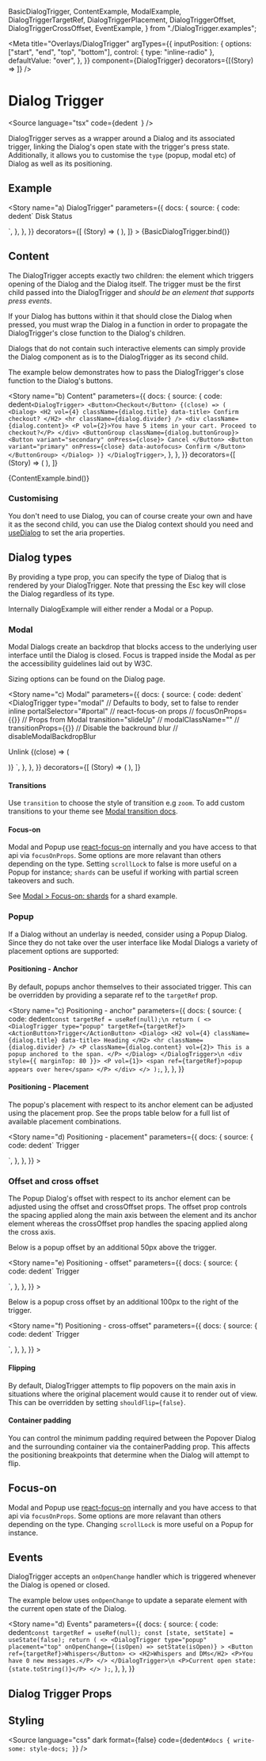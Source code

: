   BasicDialogTrigger,
  ContentExample,
  ModalExample,
  DialogTriggerTargetRef,
  DialogTriggerPlacement,
  DialogTriggerOffset,
  DialogTriggerCrossOffset,
  EventExample,
} from "./DialogTrigger.examples";

<Meta
  title="Overlays/DialogTrigger"
  argTypes={{
    inputPosition: {
      options: ["start", "end", "top", "bottom"],
      control: { type: "inline-radio" },
      defaultValue: "over",
    },
  }}
  component={DialogTrigger}
  decorators={[(Story) => <Story />]}
/>

# Dialog Trigger

<Source
  language="tsx"
  code={dedent`
  `}
/>

DialogTrigger serves as a wrapper around a Dialog and its associated trigger, linking the Dialog's open state with the trigger's press state. Additionally, it allows you to customise the `type` (popup, modal etc) of Dialog as well as its positioning.

## Example

<Story
  name="a) DialogTrigger"
  parameters={{
    docs: {
      source: {
        code: dedent`
<DialogTrigger type="popup">
  <ActionButton>Disk Status</ActionButton>
  <Dialog>
    <H2 vol={4} className={dialog.title} data-title>
      c://
    </H2>
    <hr className={dialog.divider} />
    <P className={dialog.content}>50% disk space remaining.</P>
  </Dialog>
</DialogTrigger>
`,
      },
    },
  }}
  decorators={[
    (Story) => (
      <StoryCenteredInline>
        <Story />
      </StoryCenteredInline>
    ),
  ]}
>
  {BasicDialogTrigger.bind()}
</Story>

<Source language="tsx" id="overlays-dialogtrigger--a-dialog-trigger" />

## Content

The DialogTrigger accepts exactly two children: the element which triggers opening of the Dialog and the Dialog itself. The trigger must be the first child passed into the DialogTrigger and _should be an element that supports press events_.

If your Dialog has buttons within it that should close the Dialog when pressed, you must wrap the Dialog in a function in order to propagate the DialogTrigger's close function to the Dialog's children.

Dialogs that do not contain such interactive elements can simply provide the Dialog component as is to the DialogTrigger as its second child.

The example below demonstrates how to pass the DialogTrigger's close function to the Dialog's buttons.

<Story
  name="b) Content"
  parameters={{
    docs: {
      source: {
        code: dedent`
<DialogTrigger>
  <Button>Checkout</Button>
  {(close) => (
    <Dialog>
      <H2 vol={4} className={dialog.title} data-title>
        Confirm checkout?
      </H2>
      <hr className={dialog.divider} />
      <div className={dialog.content}>
        <P vol={2}>You have 5 items in your cart. Proceed to checkout?</P>
      </div>
      <ButtonGroup className={dialog.buttonGroup}>
        <Button variant="secondary" onPress={close}>
          Cancel
        </Button>
        <Button variant="primary" onPress={close} data-autofocus>
          Confirm
        </Button>
      </ButtonGroup>
    </Dialog>
  )}
</DialogTrigger>
`,
      },
    },
  }}
  decorators={[
    (Story) => (
      <StoryCenteredInline>
        <Story />
      </StoryCenteredInline>
    ),
  ]}
>
  {ContentExample.bind()}
</Story>

<Source language="tsx" id="overlays-dialogtrigger--b-content" />

### Customising

You don't need to use Dialog, you can of course create your own and have it as the second child, you can use the Dialog context should you need and [useDialog](https://react-spectrum.adobe.com/react-aria/useDialog.html) to set the aria properties.

## Dialog types

By providing a type prop, you can specify the type of Dialog that is rendered by your DialogTrigger. Note that pressing the Esc key will close the Dialog regardless of its type.

Internally DialogExample will either render a Modal or a Popup.

### Modal

Modal Dialogs create an backdrop that blocks access to the underlying user interface until the Dialog is closed. Focus is trapped inside the Modal as per the accessibility guidelines laid out by W3C.

Sizing options can be found on the Dialog page.

<Story
  name="c) Modal"
  parameters={{
    docs: {
      source: {
        code: dedent`
<DialogTrigger
  type="modal"
  // Defaults to body, set to false to render inline
  portalSelector="#portal"
  // react-focus-on props
  // focusOnProps={{}}
  // Props from Modal
  transition="slideUp"
  // modalClassName=""
  // transitionProps={{}}
  // Disable the backround blur
  // disableModalBackdropBlur
>
  <ActionButton>Unlink</ActionButton>
  {(close) => (
    <Dialog>
      <H2 vol={4} className={dialog.title} data-title>
        Unlinking email
      </H2>
      <hr className={dialog.divider} />
      <P className={dialog.content} vol={2}>
        This will unlink your email from your profile "TestUser". Are you
        sure?
      </P>
      <ButtonGroup className={dialog.buttonGroup}>
        <Button variant="secondary" onPress={close}>
          Cancel
        </Button>
        <Button variant="primary" onPress={close} data-autofocus>
          Confirm
        </Button>
      </ButtonGroup>
    </Dialog>
  )}
</DialogTrigger>
`,
      },
    },
  }}
  decorators={[
    (Story) => (
      <StoryCenteredInline>
        <Story />
      </StoryCenteredInline>
    ),
  ]}
>
  <ModalExample />
</Story>

<Source language="tsx" id="overlays-dialogtrigger--c-modal" />

#### Transitions

Use `transition` to choose the style of transition e.g `zoom`. To add custom transitions to your theme see [Modal transition docs](?path=/docs/overlays-modal--transtions#transitions).

#### Focus-on

Modal and Popup use [react-focus-on](https://github.com/theKashey/react-focus-on) internally and you have access to that api via `focusOnProps`. Some options are more relavant than others depending on the type. Setting `scrollLock` to false is more useful on a Popup for instance; `shards` can be useful if working with partial screen takeovers and such.

See [Modal > Focus-on: shards](?path=/docs/overlays-modal--c-focus-on-shards#shards) for a shard example.

### Popup

If a Dialog without an underlay is needed, consider using a Popup Dialog. Since they do not take over the user interface like Modal Dialogs a variety of placement options are supported:

#### Positioning - Anchor

By default, popups anchor themselves to their associated trigger. This can be overridden by providing a separate ref to the `targetRef` prop.

<Story
  name="c) Positioning - anchor"
  parameters={{
    docs: {
      source: {
        code: dedent`
  const targetRef = useRef(null);\n
  return (
    <>
      <DialogTrigger type="popup" targetRef={targetRef}>
        <ActionButton>Trigger</ActionButton>
        <Dialog>
          <H2 vol={4} className={dialog.title} data-title>
            Heading
          </H2>
          <hr className={dialog.divider} />
          <P className={dialog.content} vol={2}>
            This is a popup anchored to the span.
          </P>
        </Dialog>
      </DialogTrigger>\n
      <div style={{ marginTop: 80 }}>
        <P vol={1}>
          <span ref={targetRef}>popup appears over here</span>
        </P>
      </div>
    </>
  );
`,
      },
    },
  }}
>
  <StoryCenteredInline>
    <DialogTriggerTargetRef />
  </StoryCenteredInline>
</Story>

<Source language="tsx" id="overlays-dialogtrigger--c-positioning-anchor" />

#### Positioning - Placement

The popup's placement with respect to its anchor element can be adjusted using the placement prop. See the props table below for a full list of available placement combinations.

<Story
  name="d) Positioning - placement"
  parameters={{
    docs: {
      source: {
        code: dedent`
<DialogTrigger placement="right top" type="popup">
  <ActionButton>Trigger</ActionButton>
  <Dialog>
    <H2 vol={4} className={dialog.title} data-title>
      Heading
    </H2>
    <hr className={dialog.divider} />
    <P className={dialog.content} vol={2}>
      This is a popover placed to the right of its trigger and offset so the
      arrow is at the top of the dialog.
    </P>
  </Dialog>
</DialogTrigger>
`,
      },
    },
  }}
>
  <StoryCenteredInline>
    <DialogTriggerPlacement />
  </StoryCenteredInline>
</Story>

<Source language="tsx" id="overlays-dialogtrigger--d-positioning-placement" />

### Offset and cross offset

The Popup Dialog's offset with respect to its anchor element can be adjusted using the offset and crossOffset props. The offset prop controls the spacing applied along the main axis between the element and its anchor element whereas the crossOffset prop handles the spacing applied along the cross axis.

Below is a popup offset by an additional 50px above the trigger.

<Story
  name="e) Positioning - offset"
  parameters={{
    docs: {
      source: {
        code: dedent`
<DialogTrigger offset={50} type="popup">
  <ActionButton>Trigger</ActionButton>
  <Dialog>
    <H2 vol={4} className={dialog.title} data-title>
      Offset
    </H2>
    <hr className={dialog.divider} />
    <P className={dialog.content} vol={2}>
      Offset by 50px, 16px is default.
    </P>
  </Dialog>
</DialogTrigger>
`,
      },
    },
  }}
>
  <StoryCenteredInline>
    <DialogTriggerOffset />
  </StoryCenteredInline>
</Story>

<Source language="tsx" id="overlays-dialogtrigger--e-positioning-offset" />

Below is a popup cross offset by an additional 100px to the right of the trigger.

<Story
  name="f) Positioning - cross-offset"
  parameters={{
    docs: {
      source: {
        code: dedent`
<DialogTrigger crossOffset={100} type="popup">
  <ActionButton>Trigger</ActionButton>
  <Dialog>
    <H2 vol={4} className={dialog.title} data-title>
      Cross offset
    </H2>
    <hr className={dialog.divider} />
    <P className={dialog.content} vol={2}>
      Cross offset by 100px.
    </P>
  </Dialog>
</DialogTrigger>
`,
      },
    },
  }}
>
  <StoryCenteredInline>
    <DialogTriggerCrossOffset />
  </StoryCenteredInline>
</Story>

<Source
  language="tsx"
  id="overlays-dialogtrigger--f-positioning-cross-offset"
/>

#### Flipping

By default, DialogTrigger attempts to flip popovers on the main axis in situations where the original placement would cause it to render out of view. This can be overridden by setting `shouldFlip={false}`.

#### Container padding

You can control the minimum padding required between the Popover Dialog and the surrounding container via the containerPadding prop. This affects the positioning breakpoints that determine when the Dialog will attempt to flip.

## Focus-on

Modal and Popup use [react-focus-on](https://github.com/theKashey/react-focus-on) internally and you have access to that api via `focusOnProps`. Some options are more relavant than others depending on the type. Changing `scrollLock` is more useful on a Popup for instance.

## Events

DialogTrigger accepts an `onOpenChange` handler which is triggered whenever the Dialog is opened or closed.

The example below uses `onOpenChange` to update a separate element with the current open state of the Dialog.

<Story
  name="d) Events"
  parameters={{
    docs: {
      source: {
        code: dedent`
  const targetRef = useRef(null);
  const [state, setState] = useState(false);
  return (
    <>
      <DialogTrigger
        type="popup"
        placement="top"
        onOpenChange={(isOpen) => setState(isOpen)}
      >
        <Button ref={targetRef}>Whispers</Button>
        <>
          <H2>Whispers and DMs</H2>
          <P>You have 0 new messages.</P>
        </>
      </DialogTrigger>\n
      <P>Current open state: {state.toString()}</P>
    </>
  );
`,
      },
    },
  }}
>
  <StoryCenteredInline>
    <EventExample />
  </StoryCenteredInline>
</Story>

<Source language="tsx" id="overlays-dialogtrigger--d-events" />

## Dialog Trigger Props

<ArgsTable of={DialogTrigger} />

## Styling

<Source
  language="css"
  dark
  format={false}
  code={dedent`
    #docs {
      write-some: style-docs;
    }
  `}
/>
